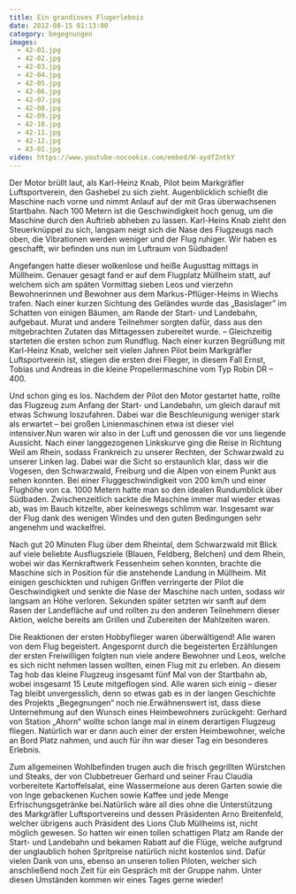 ```yaml
---
title: Ein grandioses Flugerlebnis
date: 2012-08-15 01:13:00
category: begegnungen
images:
  - 42-01.jpg
  - 42-02.jpg
  - 42-03.jpg
  - 42-04.jpg
  - 42-05.jpg
  - 42-06.jpg
  - 42-07.jpg
  - 42-08.jpg
  - 42-09.jpg
  - 42-10.jpg
  - 42-11.jpg
  - 42-12.jpg
  - 43-01.jpg
video: https://www.youtube-nocookie.com/embed/W-aydfZntkY
---
```


Der Motor brüllt laut, als Karl-Heinz Knab, Pilot beim Markgräfler Luftsportverein, den Gashebel zu sich zieht. Augenblicklich schießt die Maschine nach vorne und nimmt Anlauf auf der mit Gras überwachsenen Startbahn. Nach 100 Metern ist die Geschwindigkeit hoch genug, um die Maschine durch den Auftrieb abheben zu lassen. Karl-Heins Knab zieht den Steuerknüppel zu sich, langsam neigt sich die Nase des Flugzeugs nach oben, die Vibrationen werden weniger und der Flug ruhiger. Wir haben es geschafft, wir befinden uns nun im Luftraum von Südbaden!

Angefangen hatte dieser wolkenlose und heiße Augusttag mittags in Müllheim. Genauer gesagt fand er auf dem Flugplatz Müllheim statt, auf welchem sich am späten Vormittag sieben Leos und vierzehn Bewohnerinnen und Bewohner aus dem Markus-Pflüger-Heims in Wiechs trafen. Nach einer kurzen Sichtung des Geländes wurde das „Basislager” im Schatten von einigen Bäumen, am Rande der Start- und Landebahn, aufgebaut. Murat und andere Teilnehmer sorgten dafür, dass aus den mitgebrachten Zutaten das Mittagessen zubereitet wurde. – Gleichzeitig starteten die ersten schon zum Rundflug. Nach einer kurzen Begrüßung mit Karl-Heinz Knab, welcher seit vielen Jahren Pilot beim Markgräfler Luftsportverein ist, stiegen die ersten drei Flieger, in diesem Fall Ernst, Tobias und Andreas in die kleine Propellermaschine vom Typ Robin DR – 400.

Und schon ging es los. Nachdem der Pilot den Motor gestartet hatte, rollte das Flugzeug zum Anfang der Start- und Landebahn, um gleich darauf mit etwas Schwung loszufahren. Dabei war die Beschleunigung weniger stark als erwartet – bei großen Linienmaschinen etwa ist dieser viel intensiver.Nun waren wir also in der Luft und genossen die vor uns liegende Aussicht. Nach einer langgezogenen Linkskurve ging die Reise in Richtung Weil am Rhein, sodass Frankreich zu unserer Rechten, der Schwarzwald zu unserer Linken lag. Dabei war die Sicht so erstaunlich klar, dass wir die Vogesen, den Schwarzwald, Freiburg und die Alpen von einem Punkt aus sehen konnten. Bei einer Fluggeschwindigkeit von 200 km/h und einer Flughöhe von ca. 1000 Metern hatte man so den idealen Rundumblick über Südbaden. Zwischenzeitlich sackte die Maschine immer mal wieder etwas ab, was im Bauch kitzelte, aber keineswegs schlimm war. Insgesamt war der Flug dank des wenigen Windes und den guten Bedingungen sehr angenehm und wackelfrei.

Nach gut 20 Minuten Flug über dem Rheintal, dem Schwarzwald mit Blick auf viele beliebte Ausflugsziele (Blauen, Feldberg, Belchen) und dem Rhein, wobei wir das Kernkraftwerk Fessenheim sehen konnten, brachte die Maschine sich in Position für die anstehende Landung in Müllheim. Mit einigen geschickten und ruhigen Griffen verringerte der Pilot die Geschwindigkeit und senkte die Nase der Maschine nach unten, sodass wir langsam an Höhe verloren. Sekunden später setzten wir sanft auf dem Rasen der Landefläche auf und rollten zu den anderen Teilnehmern dieser Aktion, welche bereits am Grillen und Zubereiten der Mahlzeiten waren.

Die Reaktionen der ersten Hobbyflieger waren überwältigend! Alle waren von dem Flug begeistert. Angespornt durch die begeisterten Erzählungen der ersten Freiwilligen folgten nun viele andere Bewohner und Leos, welche es sich nicht nehmen lassen wollten, einen Flug mit zu erleben. An diesem Tag hob das kleine Flugzeug insgesamt fünf Mal von der Startbahn ab, wobei insgesamt 15 Leute mitgeflogen sind. Alle waren sich einig – dieser Tag bleibt unvergesslich, denn so etwas gab es in der langen Geschichte des Projekts „Begegnungen“ noch nie.Erwähnenswert ist, dass diese Unternehmung auf den Wunsch eines Heimbewohners zurückgeht: Gerhard von Station „Ahorn“ wollte schon lange mal in einem derartigen Flugzeug fliegen. Natürlich war er dann auch einer der ersten Heimbewohner, welche an Bord Platz nahmen, und auch für ihn war dieser Tag ein besonderes Erlebnis.

Zum allgemeinen Wohlbefinden trugen auch die frisch gegrillten Würstchen und Steaks, der von Clubbetreuer Gerhard und seiner Frau Claudia vorbereitete Kartoffelsalat, eine Wassermelone aus deren Garten sowie die von Inge gebackenen Kuchen sowie Kaffee und jede Menge Erfrischungsgetränke bei.Natürlich wäre all dies ohne die Unterstützung des Markgräfler Luftsportvereins und dessen Präsidenten Arno Breitenfeld, welcher übrigens auch Präsident des Lions Club Müllheims ist, nicht möglich gewesen. So hatten wir einen tollen schattigen Platz am Rande der Start- und Landebahn und bekamen Rabatt auf die Flüge, welche aufgrund der unglaublich hohen Spritpreise natürlich nicht kostenlos sind. Dafür vielen Dank von uns, ebenso an unseren tollen Piloten, welcher sich anschließend noch Zeit für ein Gespräch mit der Gruppe nahm. Unter diesen Umständen kommen wir eines Tages gerne wieder!
